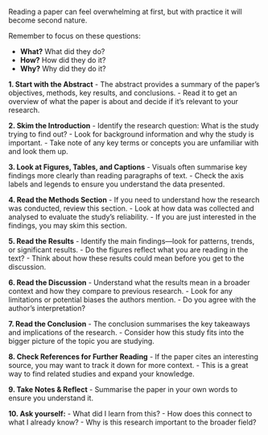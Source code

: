 Reading a paper can feel overwhelming at first, but with practice it will become second nature.

Remember to focus on these questions:

- **What?** What did they do?
- **How?** How did they do it?
- **Why?** Why did they do it?

**1. Start with the Abstract**
- The abstract provides a summary of the paper’s objectives, methods, key results, and conclusions.
- Read it to get an overview of what the paper is about and decide if it’s relevant to your research.

**2. Skim the Introduction**
- Identify the research question: What is the study trying to find out?
- Look for background information and why the study is important.
- Take note of any key terms or concepts you are unfamiliar with and look them up.

**3. Look at Figures, Tables, and Captions**
- Visuals often summarise key findings more clearly than reading paragraphs of text.
- Check the axis labels and legends to ensure you understand the data presented.

**4. Read the Methods Section**
- If you need to understand how the research was conducted, review this section.
- Look at how data was collected and analysed to evaluate the study’s reliability.
- If you are just interested in the findings, you may skim this section.

**5. Read the Results**
- Identify the main findings—look for patterns, trends, or significant results.
- Do the figures reflect what you are reading in the text?
- Think about how these results could mean before you get to the discussion.


**6. Read the Discussion**
- Understand what the results mean in a broader context and how they compare to previous research.
- Look for any limitations or potential biases the authors mention.
- Do you agree with the author's interpretation?


**7. Read the Conclusion**
- The conclusion summarises the key takeaways and implications of the research.
- Consider how this study fits into the bigger picture of the topic you are studying.

**8. Check References for Further Reading**
- If the paper cites an interesting source, you may want to track it down for more context.
- This is a great way to find related studies and expand your knowledge.

**9. Take Notes & Reflect**
- Summarise the paper in your own words to ensure you understand it.

**10. Ask yourself:**
- What did I learn from this?
- How does this connect to what I already know?
- Why is this research important to the broader field?

